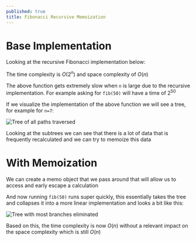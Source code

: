 ---
published: true
title: Fibonacci Recursive Memoization
---


# Base Implementation

Looking at the recursive Fibonacci implementation below:

<Snippet path="dynamic-programming/memoization/fib.ts" />

The time complexity is $O(2^n)$ and space complexity of $O(n)$

The above function gets extremely slow when `n` is large due to the recursive implementation. For example asking for `fib(50)` will have a time of $2^50$

If we visualize the implementation of the above function we will see a tree, for example for `n=7`:

![Tree of all paths traversed](@assets/fib-tree.png)

Looking at the subtrees we can see that there is a lot of data that is frequently recalculated and we can try to memoize this data

# With Memoization

We can create a memo object that we pass around that will allow us to access and early escape a calculation

<Snippet path="dynamic-programming/memoization/fib-memo.ts" />

And now running `fib(50)` runs super quickly, this essentially takes the tree and collapses it into a more linear implementation and looks a bit like this:

![Tree with most branches eliminated](@assets/fib-memo.png)

Based on this, the time complexity is now $O(n)$ without a relevant impact on the space complexity which is still $O(n)$
